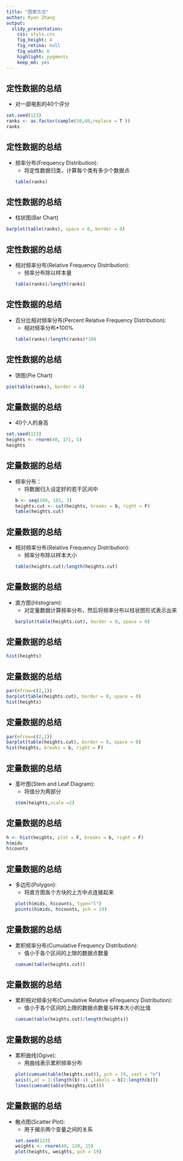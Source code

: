 ```yaml
---
title: "图表方法"
author: Ryan Zhang
output: 
  slidy_presentation: 
    css: style.css
    fig_height: 4
    fig_retina: null
    fig_width: 6
    highlight: pygments
    keep_md: yes
---
```


## 定性数据的总结
+ 对一部电影的40个评分
```r
set.seed(123)
ranks <- as.factor(sample(10,40,replace = T ))
ranks
```

## 定性数据的总结
+ 频率分布(Frequency Distribution):  
    - 将定性数据归类，计算每个类有多少个数据点
```r
table(ranks)
```

## 定性数据的总结
+ 柱状图(Bar Chart)
```r
barplot(table(ranks), space = 0, border = 0)
```

## 定性数据的总结
+ 相对频率分布(Relative Frequency Distribution):  
    - 频率分布除以样本量
```r
table(ranks)/length(ranks)
```

## 定性数据的总结
+ 百分比相对频率分布(Percent Relative Frequency Distribution):
    - 相对频率分布*100%
```r
table(ranks)/length(ranks)*100
```

## 定性数据的总结
+ 饼图(Pie Chart)
```r
pie(table(ranks), border = 0)
```

## 定量数据的总结
+ 40个人的身高
```r
set.seed(123)
heights <- rnorm(40, 171, 5)
heights
```

## 定量数据的总结
+ 频率分布：
    - 将数据归入设定好的若干区间中
```r
b <- seq(160, 181, 3)
heights.cut <- cut(heights, breaks = b, right = F)
table(heights.cut)
```

## 定量数据的总结
+ 相对频率分布(Relative Frequency Distribution):
    - 频率分布除以样本大小
```r
table(heights.cut)/length(heights.cut)
```

## 定量数据的总结
+ 直方图(Histogram):
    - 对定量数据计算频率分布，然后将频率分布以柱状图形式表示出来
```r
barplot(table(heights.cut), border = 0, space = 0)
```

## 定量数据的总结
```r
hist(heights)
```

## 定量数据的总结
```r
par(mfrow=c(2,1)) 
barplot(table(heights.cut), border = 0, space = 0)
hist(heights)
```

## 定量数据的总结
```r
par(mfrow=c(2,1)) 
barplot(table(heights.cut), border = 0, space = 0)
hist(heights, breaks = b, right = F)
```

## 定量数据的总结
+ 茎叶图(Stem and Leaf Diagram): 
    - 将值分为两部分
```r
stem(heights,scale =2)
```

## 定量数据的总结
```r
h <- hist(heights, plot = F, breaks = b, right = F)
h$mids
h$counts
```

## 定量数据的总结
+ 多边形(Polygon): 
    - 将直方图各个方块的上方中点连接起来
```r
plot(h$mids, h$counts, type="l")
points(h$mids, h$counts, pch = 19)
```

## 定量数据的总结
+ 累积频率分布(Cumulative Frequency Distribution):
    - 值小于各个区间的上限的数据点数量
```r
cumsum(table(heights.cut))
```

## 定量数据的总结
+ 累积相对频率分布(Cumulative Relative eFrequency Distribution):
    - 值小于各个区间的上限的数据点数量与样本大小的比值
```r
cumsum(table(heights.cut)/length(heights))
```

## 定量数据的总结
+ 累积曲线(Ogive): 
    - 用曲线表示累积频率分布
```r
plot(cumsum(table(heights.cut)), pch = 19, xaxt = "n")
axis(1,at = 1:(length(b)-1) ,labels = b[2:length(b)])
lines(cumsum(table(heights.cut)))
```

## 定量数据的总结
+ 散点图(Scatter Plot):
    - 用于揭示两个变量之间的关系
```r
set.seed(123)
weights <- rnorm(40, 120, 15)
plot(heights, weights, pch = 19)
```

